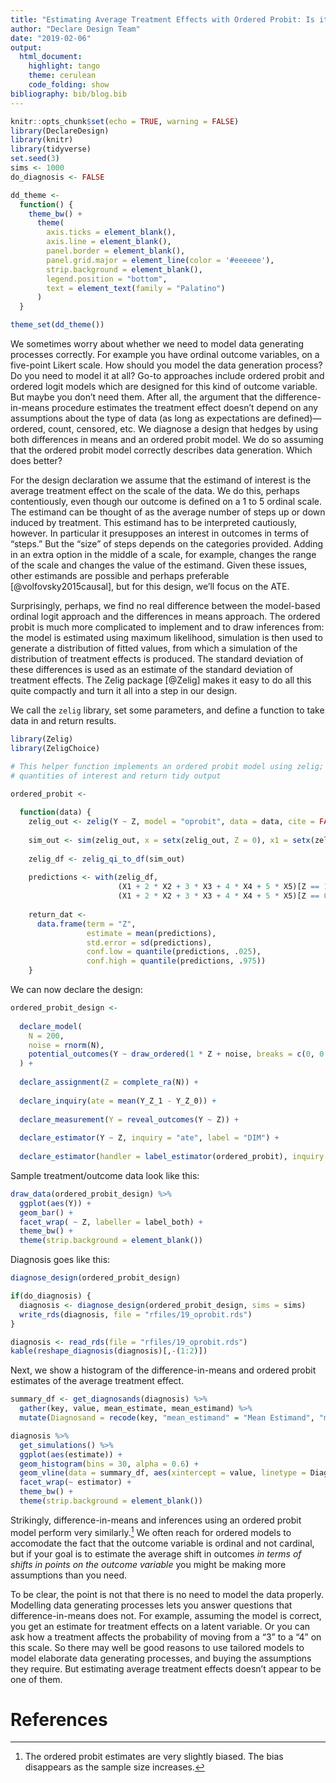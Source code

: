 ```yaml
---
title: "Estimating Average Treatment Effects with Ordered Probit: Is it worth it?"
author: "Declare Design Team"
date: "2019-02-06"
output:
  html_document:
    highlight: tango
    theme: cerulean
    code_folding: show
bibliography: bib/blog.bib
---
```


```r
knitr::opts_chunk$set(echo = TRUE, warning = FALSE)
library(DeclareDesign)
library(knitr)
library(tidyverse)
set.seed(3)
sims <- 1000
do_diagnosis <- FALSE

dd_theme <-
  function() {
    theme_bw() +
      theme(
        axis.ticks = element_blank(),
        axis.line = element_blank(),
        panel.border = element_blank(),
        panel.grid.major = element_line(color = '#eeeeee'),
        strip.background = element_blank(),
        legend.position = "bottom",
        text = element_text(family = "Palatino")
      )
  }

theme_set(dd_theme())
```

We sometimes worry about whether we need to model data generating processes correctly. For example you have ordinal outcome variables, on a five-point Likert scale. How should you model the data generation process? Do you need to model it at all? Go-to approaches include ordered probit and ordered logit models which are designed for this kind of outcome variable. But maybe you don't need them. After all, the argument that the difference-in-means procedure estimates the treatment effect doesn't depend on any assumptions about the type of data (as long as expectations are defined)---ordered, count, censored, etc. We diagnose a design that hedges by using both differences in means and an ordered probit model. We do so assuming that the ordered probit model correctly describes data generation. Which does better?

For the design declaration we assume that the estimand of interest is the average treatment effect on the scale of the data. We do this, perhaps contentiously, even though our outcome is defined on a 1 to 5 ordinal scale. The estimand can be thought of as the average number of steps up or down induced by treatment.  This estimand has to be interpreted cautiously, however. In particular it presupposes an interest in outcomes in terms of "steps." But the "size" of steps depends on the categories provided. Adding in an extra option in the middle of a scale, for example,  changes the range of the scale and changes the value of the estimand. Given these issues, other estimands are possible and perhaps preferable [@volfovsky2015causal], but for this design, we'll focus on the ATE.

Surprisingly, perhaps, we find no real difference between the model-based ordinal logit approach and the differences in means approach. The ordered probit is much more complicated to implement and to draw inferences from: the model is estimated using maximum likelihood, simulation is then used to generate a distribution of fitted values, from which a simulation of the distribution of treatment effects is produced. The standard deviation of these differences is used as an estimate of the standard deviation of treatment effects. The Zelig package [@Zelig] makes it easy to do all this quite compactly and turn it all into a step in our design.  

We call the `zelig` library, set some parameters, and define a function to take data in and return results.

```r
library(Zelig)
library(ZeligChoice)

# This helper function implements an ordered probit model using zelig; calculates 
# quantities of interest and return tidy output

ordered_probit <-
  
  function(data) {
    zelig_out <- zelig(Y ~ Z, model = "oprobit", data = data, cite = FALSE)
    
    sim_out <- sim(zelig_out, x = setx(zelig_out, Z = 0), x1 = setx(zelig_out, Z = 1))
    
    zelig_df <- zelig_qi_to_df(sim_out)
    
    predictions <- with(zelig_df,
                        (X1 + 2 * X2 + 3 * X3 + 4 * X4 + 5 * X5)[Z == 1] -
                        (X1 + 2 * X2 + 3 * X3 + 4 * X4 + 5 * X5)[Z == 0])
    
    return_dat <-
      data.frame(term = "Z",
                 estimate = mean(predictions),
                 std.error = sd(predictions),
                 conf.low = quantile(predictions, .025),
                 conf.high = quantile(predictions, .975))
    }
```

<!-- (\@Zelig friends -- can you advise on how to get $p$ values after calculating quantities of interest with Zelig?) -->

We can now declare the design:

```r
ordered_probit_design <- 
  
  declare_model(
    N = 200, 
    noise = rnorm(N),
    potential_outcomes(Y ~ draw_ordered(1 * Z + noise, breaks = c(0, 0.75, 1, 1.25)))
  ) + 
      
  declare_assignment(Z = complete_ra(N)) +
  
  declare_inquiry(ate = mean(Y_Z_1 - Y_Z_0)) +
  
  declare_measurement(Y = reveal_outcomes(Y ~ Z)) +
  
  declare_estimator(Y ~ Z, inquiry = "ate", label = "DIM") +
  
  declare_estimator(handler = label_estimator(ordered_probit), inquiry = "ate", label = "Ordered Probit")
```

Sample treatment/outcome data look like this:

```r
draw_data(ordered_probit_design) %>%
  ggplot(aes(Y)) +
  geom_bar() +
  facet_wrap( ~ Z, labeller = label_both) +
  theme_bw() +
  theme(strip.background = element_blank())
```


Diagnosis goes like this:

```r
diagnose_design(ordered_probit_design)
```

```r
if(do_diagnosis) {
  diagnosis <- diagnose_design(ordered_probit_design, sims = sims)
  write_rds(diagnosis, file = "rfiles/19_oprobit.rds")
}

diagnosis <- read_rds(file = "rfiles/19_oprobit.rds")
kable(reshape_diagnosis(diagnosis)[,-(1:2)])
```

Next, we show a histogram of the difference-in-means and ordered probit estimates of the average treatment effect.

```r
summary_df <- get_diagnosands(diagnosis) %>% 
  gather(key, value, mean_estimate, mean_estimand) %>% 
  mutate(Diagnosand = recode(key, "mean_estimand" = "Mean Estimand", "mean_estimate" = "Mean Estimate"))

diagnosis %>%
  get_simulations() %>%
  ggplot(aes(estimate)) +
  geom_histogram(bins = 30, alpha = 0.6) +
  geom_vline(data = summary_df, aes(xintercept = value, linetype = Diagnosand)) +
  facet_wrap(~ estimator) +
  theme_bw() +
  theme(strip.background = element_blank())
```

Strikingly, difference-in-means and inferences using an ordered probit model perform very similarly.^[The ordered probit estimates are very slightly biased. The bias disappears as the sample size increases.] We often reach for ordered models to accomodate the fact that the outcome variable is ordinal and not cardinal, but if your goal is to estimate the average shift in outcomes *in terms of shifts in points on the outcome variable* you might be making more assumptions than you need. 

To be clear, the point is not that there is no need to model the data properly. Modelling data generating processes lets you answer questions that difference-in-means does not. For example, assuming the model is correct, you get an estimate for treatment effects on a latent variable. Or you can ask how a treatment affects the probability of moving from a "3" to a "4" on this scale. So there may well be good reasons to use tailored models to model elaborate data generating processes, and buying the assumptions they require. But estimating average treatment effects doesn't appear to be one of them.

# References
